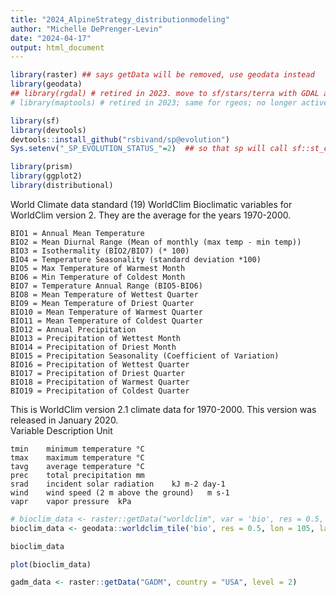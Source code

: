 ```yaml
---
title: "2024_AlpineStrategy_distributionmodeling"
author: "Michelle DePrenger-Levin"
date: "2024-04-17"
output: html_document
---
```


```r

library(raster) ## says getData will be removed, use geodata instead
library(geodata)
## library(rgdal) # retired in 2023. move to sf/stars/terra with GDAL and PROJ
# library(maptools) # retired in 2023; same for rgeos; no longer active maintainer

library(sf)
library(devtools)
devtools::install_github("rsbivand/sp@evolution")
Sys.setenv("_SP_EVOLUTION_STATUS_"=2)  ## so that sp will call sf::st_crs() to validate coordinate reference system

library(prism)
library(ggplot2)
library(distributional)

```


World Climate data
 standard (19) WorldClim Bioclimatic variables for WorldClim version 2. They are the average for the years 1970-2000.

    BIO1 = Annual Mean Temperature  
    BIO2 = Mean Diurnal Range (Mean of monthly (max temp - min temp))  
    BIO3 = Isothermality (BIO2/BIO7) (* 100)  
    BIO4 = Temperature Seasonality (standard deviation *100)  
    BIO5 = Max Temperature of Warmest Month  
    BIO6 = Min Temperature of Coldest Month  
    BIO7 = Temperature Annual Range (BIO5-BIO6)   
    BIO8 = Mean Temperature of Wettest Quarter  
    BIO9 = Mean Temperature of Driest Quarter  
    BIO10 = Mean Temperature of Warmest Quarter  
    BIO11 = Mean Temperature of Coldest Quarter  
    BIO12 = Annual Precipitation  
    BIO13 = Precipitation of Wettest Month  
    BIO14 = Precipitation of Driest Month  
    BIO15 = Precipitation Seasonality (Coefficient of Variation)  
    BIO16 = Precipitation of Wettest Quarter  
    BIO17 = Precipitation of Driest Quarter  
    BIO18 = Precipitation of Warmest Quarter  
    BIO19 = Precipitation of Coldest Quarter   
    
    
This is WorldClim version 2.1 climate data for 1970-2000. This version was released in January 2020.       
Variable	Description	Unit    

    tmin	minimum temperature	°C    
    tmax	maximum temperature	°C    
    tavg	average temperature	°C    
    prec	total precipitation	mm    
    srad	incident solar radiation	kJ m-2 day-1    
    wind	wind speed (2 m above the ground)	m s-1   
    vapr	vapor pressure	kPa   


```r

# bioclim_data <- raster::getData("worldclim", var = 'bio', res = 0.5, lon = 105, lat = 40)
bioclim_data <- geodata::worldclim_tile('bio', res = 0.5, lon = 105, lat = 40, path=tempdir())

bioclim_data

plot(bioclim_data)

gadm_data <- raster::getData("GADM", country = "USA", level = 2)


```

